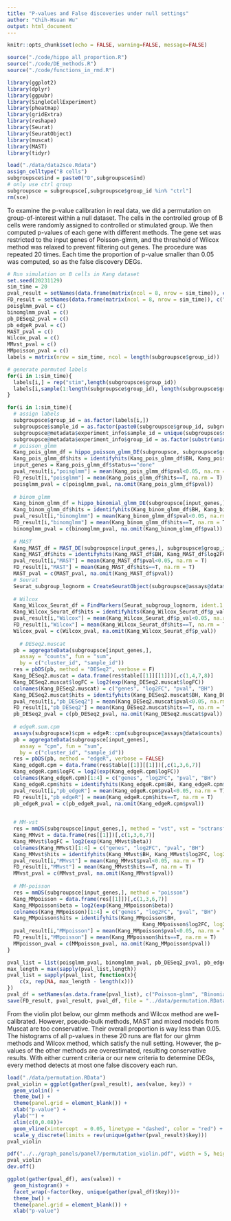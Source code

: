 ```yaml
---
title: "P-values and False discoveries under null settings"
author: "Chih-Hsuan Wu"
output: html_document
---
```


```r
knitr::opts_chunk$set(echo = FALSE, warning=FALSE, message=FALSE)
```

```r
source("./code/hippo_all_proportion.R")
source("./code/DE_methods.R")
source("./code/functions_in_rmd.R")

library(ggplot2)
library(dplyr)
library(ggpubr)
library(SingleCellExperiment)
library(pheatmap)
library(gridExtra)
library(reshape)
library(Seurat)
library(SeuratObject)
library(muscat)
library(MAST)
library(tidyr)
```

```r
load("./data/data2sce.Rdata")
assign_celltype("B cells")
subgroupsce$ind = paste0("D",subgroupsce$ind)
# only use ctrl group
subgroupsce = subgroupsce[,subgroupsce$group_id %in% "ctrl"]
rm(sce)
```
To examine the p-value calibration in real data, we did a permutation on group-of-interest within a null dataset. The cells in the controlled group of B cells were randomly assigned to controlled or stimulated group. We then computed p-values of each gene with different methods. The gene set was restricted to the input genes of Poisson-glmm, and the threshold of Wilcox method was relaxed to prevent filtering out genes. The procedure was repeated 20 times. Each time the proportion of p-value smaller than 0.05 was computed, so as the false discovery DEGs. 

```r
# Run simulation on B cells in Kang dataset
set.seed(20231129)
sim_time = 20
pval_result = setNames(data.frame(matrix(ncol = 8, nrow = sim_time)), c("Poisson-glmm", "Binomial-glmm", "pb-DESeq2", "pb-edgeR", "MAST", "Wilcox", "MMvst", "MMpoisson"))
FD_result = setNames(data.frame(matrix(ncol = 8, nrow = sim_time)), c("Poisson-glmm", "Binomial-glmm", "pb-DESeq2", "pb-edgeR", "MAST", "Wilcox", "MMvst", "MMpoisson"))
poisglmm_pval = c()
binomglmm_pval = c()
pb_DESeq2_pval = c()
pb_edgeR_pval = c()
MAST_pval = c()
Wilcox_pval = c()
MMvst_pval = c()
MMpoisson_pval = c()
labels = matrix(nrow = sim_time, ncol = length(subgroupsce$group_id))

# generate permuted labels
for(i in 1:sim_time){
  labels[i,] = rep("stim",length(subgroupsce$group_id))
  labels[i,sample(1:length(subgroupsce$group_id), length(subgroupsce$group_id)/2)] = "ctrl"
}

for(i in 1:sim_time){
  # assign labels
  subgroupsce$group_id = as.factor(labels[i,])
  subgroupsce$sample_id = as.factor(paste0(subgroupsce$group_id, subgroupsce$ind))
  subgroupsce@metadata$experiment_info$sample_id = unique(subgroupsce$sample_id)
  subgroupsce@metadata$experiment_info$group_id = as.factor(substr(unique(subgroupsce$sample_id), 1,4))
  # poisson_glmm
  Kang_pois_glmm_df = hippo_poisson_glmm_DE(subgroupsce, subgroupsce$group_id, subgroupsce$ind)
  Kang_pois_glmm_df$hits = identifyhits(Kang_pois_glmm_df$BH, Kang_pois_glmm_df$log2FC, subgroupsce@metadata$log2mean, subgroupsce@metadata$log2meandiff, newcriteria = T, log2FCcutoff = 1)
  input_genes = Kang_pois_glmm_df$status=="done"
  pval_result[i,"poisglmm"] = mean(Kang_pois_glmm_df$pval<0.05, na.rm = T)
  FD_result[i,"poisglmm"] = mean(Kang_pois_glmm_df$hits==T, na.rm = T)
  poisglmm_pval = c(poisglmm_pval, na.omit(Kang_pois_glmm_df$pval))
  
  # binom_glmm
  Kang_binom_glmm_df = hippo_binomial_glmm_DE(subgroupsce[input_genes,], subgroupsce$group_id, subgroupsce$ind)
  Kang_binom_glmm_df$hits = identifyhits(Kang_binom_glmm_df$BH, Kang_binom_glmm_df$log2FC, subgroupsce@metadata$log2mean, subgroupsce@metadata$log2meandiff, newcriteria = T, log2FCcutoff = 1)
  pval_result[i,"binomglmm"] = mean(Kang_binom_glmm_df$pval<0.05, na.rm = T)
  FD_result[i,"binomglmm"] = mean(Kang_binom_glmm_df$hits==T, na.rm = T)
  binomglmm_pval = c(binomglmm_pval, na.omit(Kang_binom_glmm_df$pval))
  
  # MAST
  Kang_MAST_df = MAST_DE(subgroupsce[input_genes,], subgroupsce$group_id, subgroupsce$ind)
  Kang_MAST_df$hits = identifyhits(Kang_MAST_df$BH, Kang_MAST_df$log2FC, log2FCcutoff = 1)
  pval_result[i,"MAST"] = mean(Kang_MAST_df$pval<0.05, na.rm = T)
  FD_result[i,"MAST"] = mean(Kang_MAST_df$hits==T, na.rm = T)
  MAST_pval = c(MAST_pval, na.omit(Kang_MAST_df$pval))
  # Seurat
  Seurat_subgroup_lognorm = CreateSeuratObject(subgroupsce@assays@data$logcounts[input_genes,], project = as.character(subgroupsce$group_id), assay = "RNA", meta.data = data.frame(colData(subgroupsce)))
  
  # Wilcox
  Kang_Wilcox_Seurat_df = FindMarkers(Seurat_subgroup_lognorm, ident.1 = as.character(group1), ident.2 = as.character(group2), test.use = "wilcox", logfc.threshold = 0, min.pct = 0)
  Kang_Wilcox_Seurat_df$hits = identifyhits(Kang_Wilcox_Seurat_df$p_val_adj, Kang_Wilcox_Seurat_df$avg_log2FC, log2FCcutoff = 1)
  pval_result[i,"Wilcox"] = mean(Kang_Wilcox_Seurat_df$p_val<0.05, na.rm = T)
  FD_result[i,"Wilcox"] = mean(Kang_Wilcox_Seurat_df$hits==T, na.rm = T)
  Wilcox_pval = c(Wilcox_pval, na.omit(Kang_Wilcox_Seurat_df$p_val))
  
    # DESeq2.muscat
  pb = aggregateData(subgroupsce[input_genes,],
    assay = "counts", fun = "sum",
    by = c("cluster_id", "sample_id"))
  res = pbDS(pb, method = "DESeq2", verbose = F)
  Kang_DESeq2.muscat = data.frame(res$table[[1]][[1]])[,c(1,4,7,8)]
  Kang_DESeq2.muscat$logFC = log2(exp(Kang_DESeq2.muscat$logFC))
  colnames(Kang_DESeq2.muscat) = c("genes", "log2FC", "pval", "BH")
  Kang_DESeq2.muscat$hits = identifyhits(Kang_DESeq2.muscat$BH, Kang_DESeq2.muscat$log2FC, log2FCcutoff = 1)
  pval_result[i,"pb_DESeq2"] = mean(Kang_DESeq2.muscat$pval<0.05, na.rm = T)
  FD_result[i,"pb_DESeq2"] = mean(Kang_DESeq2.muscat$hits==T, na.rm = T)
  pb_DESeq2_pval = c(pb_DESeq2_pval, na.omit(Kang_DESeq2.muscat$pval))
  
  # edgeR.sum.cpm
  assays(subgroupsce)$cpm = edgeR::cpm(subgroupsce@assays@data$counts)
  pb = aggregateData(subgroupsce[input_genes],
    assay = "cpm", fun = "sum",
    by = c("cluster_id", "sample_id"))
  res = pbDS(pb, method = "edgeR", verbose = FALSE)
  Kang_edgeR.cpm = data.frame(res$table[[1]][[1]])[,c(1,3,6,7)]
  Kang_edgeR.cpm$logFC = log2(exp(Kang_edgeR.cpm$logFC))
  colnames(Kang_edgeR.cpm)[1:4] = c("genes", "log2FC", "pval", "BH")
  Kang_edgeR.cpm$hits = identifyhits(Kang_edgeR.cpm$BH, Kang_edgeR.cpm$log2FC, log2FCcutoff = 1)
  pval_result[i,"pb_edgeR"] = mean(Kang_edgeR.cpm$pval<0.05, na.rm = T)
  FD_result[i,"pb_edgeR"] = mean(Kang_edgeR.cpm$hits==T, na.rm = T)
  pb_edgeR_pval = c(pb_edgeR_pval, na.omit(Kang_edgeR.cpm$pval))

  
  # MM-vst
  res = mmDS(subgroupsce[input_genes,], method = "vst", vst = "sctransform")
  Kang_MMvst = data.frame(res[[1]])[,c(1,3,6,7)]
  Kang_MMvst$logFC = log2(exp(Kang_MMvst$beta))
  colnames(Kang_MMvst)[1:4] = c("genes", "log2FC", "pval", "BH")
  Kang_MMvst$hits = identifyhits(Kang_MMvst$BH, Kang_MMvst$log2FC, log2FCcutoff = 1)
  pval_result[i,"MMvst"] = mean(Kang_MMvst$pval<0.05, na.rm = T)
  FD_result[i,"MMvst"] = mean(Kang_MMvst$hits==T, na.rm = T)
  MMvst_pval = c(MMvst_pval, na.omit(Kang_MMvst$pval))
  
  # MM-poisson
  res = mmDS(subgroupsce[input_genes,], method = "poisson")
  Kang_MMpoisson = data.frame(res[[1]])[,c(1,3,6,7)]
  Kang_MMpoisson$beta = log2(exp(Kang_MMpoisson$beta))
  colnames(Kang_MMpoisson)[1:4] = c("genes", "log2FC", "pval", "BH")
  Kang_MMpoisson$hits = identifyhits(Kang_MMpoisson$BH,
                                            Kang_MMpoisson$log2FC, log2FCcutoff = 1)
  pval_result[i,"MMpoisson"] = mean(Kang_MMpoisson$pval<0.05, na.rm = T)
  FD_result[i,"MMpoisson"] = mean(Kang_MMpoisson$hits==T, na.rm = T)
  MMpoisson_pval = c(MMpoisson_pval, na.omit(Kang_MMpoisson$pval))
}
```

```r
pval_list = list(poisglmm_pval, binomglmm_pval, pb_DESeq2_pval, pb_edgeR_pval, MAST_pval, Wilcox_pval, MMvst_pval, MMpoisson_pval)
max_length = max(sapply(pval_list,length))
pval_list = sapply(pval_list, function(x){
    c(x, rep(NA, max_length - length(x)))
})
pval_df = setNames(as.data.frame(pval_list), c("Poisson-glmm", "Binomial-glmm", "pb-DESeq2", "pb-edgeR", "MAST", "Wilcox", "MMvst", "MMpoisson"))
save(FD_result, pval_result, pval_df, file = "../data/permutation.RData")
```

From the violin plot below, our glmm methods and Wilcox method are well-calibrated. However, pseudo-bulk methods, MAST and mixed models from Muscat are too conservative. Their overall proportion is way less than 0.05. The histograms of all p-values in these 20 runs are flat for our glmm methods and Wilcox method, which satisfy the null setting. However, the p-values of the other methods are overestimated, resulting conservative results. With either current criteria or our new criteria to determine DEGs, every method detects at most one false discovery each run.
```r
load("./data/permutation.RData")
pval_violin = ggplot(gather(pval_result), aes(value, key)) + 
  geom_violin() + 
  theme_bw() + 
  theme(panel.grid = element_blank()) + 
  xlab("p-value") + 
  ylab("") +
  xlim(c(0,0.08))+
  geom_vline(xintercept  = 0.05, linetype = "dashed", color = "red") +
  scale_y_discrete(limits = rev(unique(gather(pval_result)$key)))
pval_violin
```
```r
pdf("../../graph_panels/panel7/permutation_violin.pdf", width = 5, height = 3)
pval_violin
dev.off()
```


```r
ggplot(gather(pval_df), aes(value)) +
  geom_histogram() + 
  facet_wrap(~factor(key, unique(gather(pval_df)$key)))+
  theme_bw() + 
  theme(panel.grid = element_blank()) + 
  xlab("p-value")
```

